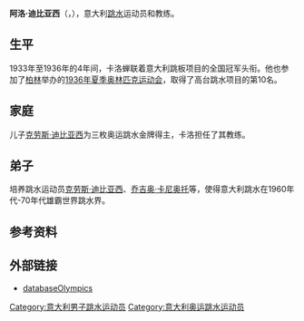 {{noteTA|G1=Aquatics}}
'''阿洛·迪比亚西'''（{{lang-it|Carlo Dibiasi}}，{{bd|1909年|10月19日|1984年}}），意大利[[跳水|跳水]]运动员和教练。

== 生平 ==
1933年至1936年的4年间，卡洛蝉联着意大利跳板项目的全国冠军头衔。他也参加了[[柏林|柏林]]举办的[[1936年夏季奥林匹克运动会|1936年夏季奥林匹克运动会]]，取得了高台跳水项目的第10名。 

== 家庭 ==
儿子[[克劳斯·迪比亚西|克劳斯·迪比亚西]]为三枚奥运跳水金牌得主，卡洛担任了其教练。

== 弟子 ==
培养跳水运动员[[克劳斯·迪比亚西|克劳斯·迪比亚西]]、[[乔吉奥·卡尼奥托|乔吉奥·卡尼奥托]]等，使得意大利跳水在1960年代-70年代雄霸世界跳水界。

== 参考资料 ==
{{reflist}}

== 外部链接 ==
* [https://web.archive.org/web/20070311151419/http://www.databaseolympics.com/players/playerpage.htm?ilkid=CAGNOFRA01 databaseOlympics]

{{Authority control}}
{{DEFAULTSORT:Didiasi, Carlo}}
[[Category:意大利男子跳水运动员|Category:意大利男子跳水运动员]]
[[Category:意大利奥运跳水运动员|Category:意大利奥运跳水运动员]]